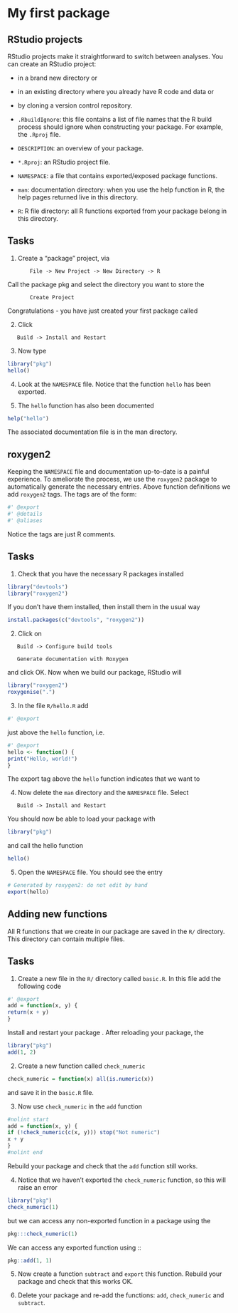 # My first package

## RStudio projects

RStudio projects make it straightforward to switch between analyses. You can create an RStudio project:

- in a brand new directory or

- in an existing directory where you already have R code and data or 

- by cloning a version control\sidenote{Git or subversion} repository.

\noindent{Each project has its own working directory, workspace, history, and source documents.}

\indent{When we create an RStudio package project, this will create a new directory that contains five files.}

- `.RbuildIgnore`: this file contains a list of file names that the R build process should ignore when constructing your package. For example, the `.Rproj` file.

- `DESCRIPTION`: an overview of your package\sidenote{\url{http://goo.gl/AXSft}}.

- `*.Rproj`: an RStudio project file.

- `NAMESPACE`: a file that contains exported/exposed package functions. \sidenote{\url{http://goo.gl/I5yGf8}}

\noindent{Your package directory will also contain two directories.}

- `man`: documentation directory: when you use the help function in R, the help pages returned live in this directory.

- `R`: R file directory: all R functions exported from your package belong in this directory.

## Tasks

1. Create a “package” project, via
```
       File -> New Project -> New Directory -> R
```

Call the package pkg and select the directory you want to store the \newline{package in. Then click}
```
       Create Project
```

Congratulations - you have just created your first package called \newline{pkg}

2. Click
```
   Build -> Install and Restart
```

3. Now type

```r
library("pkg")
hello()
```

4. Look at the `NAMESPACE` file. Notice that the function `hello` has been exported.

5. The `hello` function has also been documented

```r
help("hello")
```

The associated documentation file is in the man directory.

## roxygen2

Keeping the `NAMESPACE` file and documentation up-to-date is a painful experience. To ameliorate the process, we use the `roxygen2` package to automatically generate the necessary entries. Above function definitions we add `roxygen2` tags. The tags are of the form:

```r
#' @export
#' @details
#' @aliases
```

Notice the tags are just R comments.

## Tasks

1. Check that you have the necessary R packages installed

```r
library("devtools")
library("roxygen2")
```

If you don’t have them installed, then install them in the usual way

```r
install.packages(c("devtools", "roxygen2"))
```

2. Click on 

```
   Build -> Configure build tools
```

\noindent{then select}

```
   Generate documentation with Roxygen
```

and click OK. Now when we build our package, RStudio will \newline{automatically run}

```r
library("roxygen2")
roxygenise(".")  
```

3. In the file `R/hello.R` add

```r
#' @export
```

just above the `hello` function, i.e.

```r
#' @export
hello <- function() {
print("Hello, world!")
}
```

The export tag above the `hello` function indicates that we want to \newline{export\sidenote{Export means the users loading this package, can access this function.} this particular function.}

4. Now delete the `man` directory and the `NAMESPACE` file\sidenote{The reason for deleting these is that we will automatically generate them using \texttt{roxygen2} - more details below.}. Select\sidenote{The keyboard shortcut for this is
Ctrl + B.}

```
   Build -> Install and Restart
```

You should now be able to load your package with

```r
library("pkg")
```

and call the hello function

```r
hello()
```

5. Open the `NAMESPACE` file. You should see the entry

```r
# Generated by roxygen2: do not edit by hand
export(hello)
```

## Adding new functions

All R functions that we create in our package are saved in the `R/` directory\sidenote{The files can have a .R or .r file extension. Personally, I prefer .R.}. This directory can contain multiple files.

## Tasks

1. Create a new file in the `R/` directory called `basic.R`. In this file add the following code

```r
#' @export
add = function(x, y) {
return(x + y)
}
```

Install and restart your package\sidenote{Remember the keyboard shortcut Ctrl + B} . After reloading your package, the \newline{following code should run}

```r
library("pkg")
add(1, 2)
```

2. Create a new function called `check_numeric`

```r
check_numeric = function(x) all(is.numeric(x))
```

and save it in the `basic.R` file.

3. Now use `check_numeric` in the `add` function

```r
#nolint start
add = function(x, y) {
if (!check_numeric(c(x, y))) stop("Not numeric")
x + y
}
#nolint end
```

Rebuild your package and check that the `add` function still works.

4. Notice that we haven’t exported the `check_numeric` function\sidenote{Remember to export a function, the function name should be in the \texttt{NAMESPACE} file.}, so this will raise an error

```r
library("pkg")
check_numeric(1)
```

but we can access any non-exported function in a package using the \newline{::: operator}

```r
pkg:::check_numeric(1)
```

We can access\sidenote{The benefit of doing this is that we haven’t loaded the package.} any exported function using ::

```r
pkg::add(1, 1)
```

5. Now create a function `subtract` and `export` this function. Rebuild your package and check that this works OK.

6. Delete your package and re-add the functions: `add`, `check_numeric` and `subtract`\sidenote{The purpose of this is to highlight how easy it is to create packages.}.
